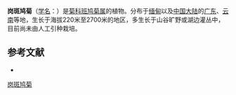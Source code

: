 {{Speciesbox
| name = 岗斑鸠菊
| status = 
| status_system = 
| image =
| genus = Vernonia
| species = clivorum
| authority = Hance
}}

'''岗斑鸠菊'''（[[学名|学名]]：{{lang|la|''Vernonia clivorum''}}）是[[菊科|菊科]][[班鸠菊属|班鸠菊属]]的植物。分布于[[缅甸|缅甸]]以及[[中国大陆|中国大陆]]的[[广东|广东]]、[[云南|云南]]等地，生长于海拔220米至2700米的地区，多生长于山谷旷野或湖边灌丛中，目前尚未由人工引种栽培。

== 参考文献 ==
<div class="references-small">
* {{cite web| url =http://www.bioinfo.cn/db05/KmzwSpecies.php?action=view&id=6045| title =岗斑鸠菊| work =《中国高等植物数据库全库》| publisher =中国科学院微生物研究所| author =昆明植物研究所| accessdate =2009-02-25| deadurl =yes| archiveurl =https://web.archive.org/web/20160305004051/http://www.bioinfo.cn/db05/KmzwSpecies.php?action=view&id=6045| archivedate =2016-03-05}}
</div>
{{Taxonbar|from=Q15232163}}

[[Category:斑鸠菊属|岗斑鸠菊]]


{{植物小作品}}